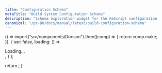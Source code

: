 ```yaml
---
title: "Configuration Schema"
metaTitle: "Build System Configuration Schema"
description: "Schema exploration widget for the ReScript configuration file"
canonical: "/pt-BR/docs/manual/latest/build-configuration-schema"
---
```



  () =>
    import("src/components/Docson").then((comp) => {
      return comp.make;
    }),
  {
    ssr: false,
    loading: () => <div> Loading... </div>,
  }
);

  return <Docson tag="master" />;
}
